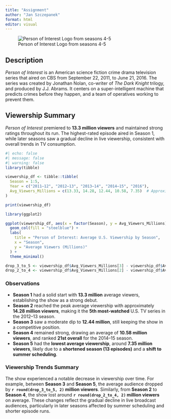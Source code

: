 ```yaml
---
title: "Assignment"
author: "Jan Szczepanek"
format: html
editor: visual
---
```


![Person of Interest Logo from seasons 4-5](https://upload.wikimedia.org/wikipedia/en/d/db/PersonOfInterstLogo.jpg)

## Description

*Person of Interest* is an American science fiction crime drama television series that aired on CBS from September 22, 2011, to June 21, 2016. The series was created by Jonathan Nolan, co-writer of *The Dark Knight* trilogy, and produced by J.J. Abrams. It centers on a super-intelligent machine that predicts crimes before they happen, and a team of operatives working to prevent them.

## Viewership Summary

*Person of Interest* premiered to **13.3 million viewers** and maintained strong ratings throughout its run. The highest-rated episode aired in Season 1, while later seasons saw a gradual decline in live viewership, consistent with overall trends in TV consumption.

```r
#| echo: false
#| message: false
#| warning: false
library(tibble)

viewership_df <- tibble::tibble(
  Season = 1:5,
  Year = c("2011–12", "2012–13", "2013–14", "2014–15", "2016"),
  Avg_Viewers_Millions = c(13.33, 14.28, 12.44, 10.58, 7.35)  # Approximate values
)

print(viewership_df)

library(ggplot2)

ggplot(viewership_df, aes(x = factor(Season), y = Avg_Viewers_Millions)) +
  geom_col(fill = "steelblue") +
  labs(
    title = "Person of Interest: Average U.S. Viewership by Season",
    x = "Season",
    y = "Average Viewers (Millions)"
  ) +
  theme_minimal()

drop_3_to_5 <- viewership_df$Avg_Viewers_Millions[3] - viewership_df$Avg_Viewers_Millions[5]
drop_2_to_4 <- viewership_df$Avg_Viewers_Millions[2] - viewership_df$Avg_Viewers_Millions[4]

```

### Observations

-   **Season 1** had a solid start with **13.3 million** average viewers, establishing the show as a strong debut.
-   **Season 2** reached the peak average viewership with approximately **14.28 million viewers**, making it the **5th most-watched** U.S. TV series in the 2012--13 season.
-   **Season 3** saw a moderate dip to **12.44 million**, still keeping the show in a competitive position.
-   **Season 4** remained strong, drawing an average of **10.58 million viewers**, and ranked **21st overall** for the 2014--15 season.
-   **Season 5** had the **lowest average viewership**, around **7.35 million viewers**, likely due to a **shortened season (13 episodes)** and a **shift to summer scheduling**.

### Viewership Trends Summary

The show experienced a notable decrease in viewership over time. For example, between **Season 3** and **Season 5**, the average audience dropped by **`r round(drop_3_to_5, 2)` million viewers**. Similarly, from **Season 2** to **Season 4**, the show lost around **`r round(drop_2_to_4, 2)` million viewers** on average. These changes reflect the gradual decline in live broadcast audiences, particularly in later seasons affected by summer scheduling and shorter episode runs.
